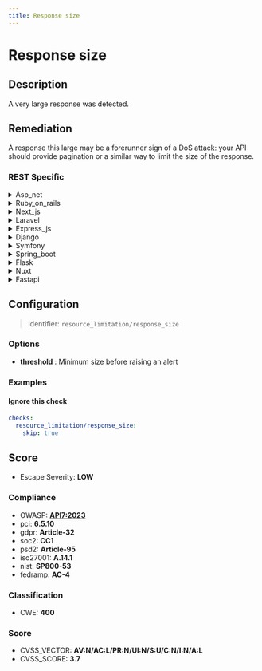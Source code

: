 ```yaml
---
title: Response size
---
```


# Response size

## Description

A very large response was detected.


## Remediation

A response this large may be a forerunner sign of a DoS attack: your
API should provide pagination or a similar way to limit the size of the response.



### REST Specific

<details>
    <summary>Asp_net</summary>

Implement pagination or limit the size of responses to avoid large payloads that can affect performance and lead to potential denial of service. Consider using the 'Skip' and 'Take' LINQ methods for efficient data fetching in ASP.NET.

</details>

<details>
    <summary>Ruby_on_rails</summary>

Implement pagination or limit the number of records retrieved in a single request to avoid large responses that can degrade performance.

</details>

<details>
    <summary>Next_js</summary>

Implement server-side pagination or streaming to handle large datasets efficiently, and consider compressing responses with gzip or Brotli.

</details>

<details>
    <summary>Laravel</summary>

Implement pagination or limit the number of items returned in a single request to reduce response size in Laravel.

</details>

<details>
    <summary>Express_js</summary>

Implement pagination or limit the size of responses to avoid sending excessively large payloads. Use stream processing if dealing with large datasets.

</details>

<details>
    <summary>Django</summary>

Implement pagination or limit the size of the response by using Django's QuerySet slicing. For example, use `MyModel.objects.all()[:100]` to limit the response to the first 100 records.

</details>

<details>
    <summary>Symfony</summary>

In Symfony, to handle very large responses, consider using the StreamedResponse feature. This allows you to stream the response back to the client in smaller chunks, reducing memory usage and improving performance for large datasets.

</details>

<details>
    <summary>Spring_boot</summary>

Implement pagination or limit the size of the response using Spring Data's Pageable interface to prevent excessively large data transfers.

</details>

<details>
    <summary>Flask</summary>

Implement pagination or limit the size of responses by using Flask's request.args to retrieve query parameters and slicing query results accordingly.

</details>

<details>
    <summary>Nuxt</summary>

Implement pagination or limit the number of items returned in a single request to reduce response size in Nuxt.js applications.

</details>

<details>
    <summary>Fastapi</summary>

Implement pagination or limit the size of responses by using query parameters to restrict the amount of data returned in a single request within the FastAPI application.

</details>

## Configuration

> Identifier: `resource_limitation/response_size`

### Options

- **threshold** : Minimum size before raising an alert




### Examples



#### Ignore this check

```yaml
checks:
  resource_limitation/response_size:
    skip: true
```




## Score

- Escape Severity: **<span className="low-severity">LOW</span>**

### Compliance

- OWASP: **[API7:2023](https://github.com/OWASP/API-Security/blob/master/editions/2023/en/0xa7-server-side-request-forgery.md)**
- pci: **6.5.10**
- gdpr: **Article-32**
- soc2: **CC1**
- psd2: **Article-95**
- iso27001: **A.14.1**
- nist: **SP800-53**
- fedramp: **AC-4**

### Classification

- CWE: **400**




### Score

- CVSS_VECTOR: **AV:N/AC:L/PR:N/UI:N/S:U/C:N/I:N/A:L**
- CVSS_SCORE: **3.7**

